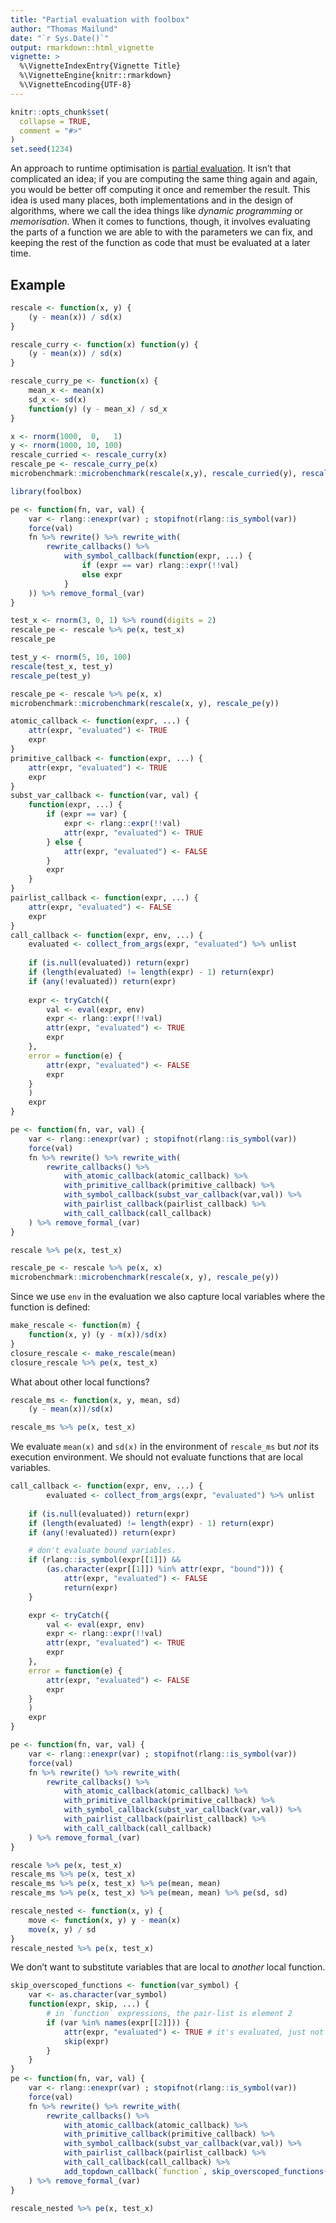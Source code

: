 ```yaml
---
title: "Partial evaluation with foolbox"
author: "Thomas Mailund"
date: "`r Sys.Date()`"
output: rmarkdown::html_vignette
vignette: >
  %\VignetteIndexEntry{Vignette Title}
  %\VignetteEngine{knitr::rmarkdown}
  %\VignetteEncoding{UTF-8}
---
```


```r
knitr::opts_chunk$set(
  collapse = TRUE,
  comment = "#>"
)
set.seed(1234)
```

An approach to runtime optimisation is [partial evaluation](https://en.wikipedia.org/wiki/Partial_evaluation). It isn't that complicated an idea; if you are computing the same thing again and again, you would be better off computing it once and remember the result. This idea is used many places, both implementations and in the design of algorithms, where we call the idea things like *dynamic programming* or *memorisation*. When it comes to functions, though, it involves evaluating the parts of a function we are able to with the parameters we can fix, and keeping the rest of the function as code that must be evaluated at a later time.

## Example

```r
rescale <- function(x, y) {
    (y - mean(x)) / sd(x)
}
```

```r
rescale_curry <- function(x) function(y) {
    (y - mean(x)) / sd(x)
}
```

```r
rescale_curry_pe <- function(x) {
    mean_x <- mean(x)
    sd_x <- sd(x)
    function(y) (y - mean_x) / sd_x
}
```

```r
x <- rnorm(1000,  0,   1)
y <- rnorm(1000, 10, 100)
rescale_curried <- rescale_curry(x)
rescale_pe <- rescale_curry_pe(x)
microbenchmark::microbenchmark(rescale(x,y), rescale_curried(y), rescale_pe(y))
```

```r
library(foolbox)

pe <- function(fn, var, val) {
    var <- rlang::enexpr(var) ; stopifnot(rlang::is_symbol(var))
    force(val)
    fn %>% rewrite() %>% rewrite_with(
        rewrite_callbacks() %>%
            with_symbol_callback(function(expr, ...) {
                if (expr == var) rlang::expr(!!val)
                else expr
            }
    )) %>% remove_formal_(var)
}
```

```r
test_x <- rnorm(3, 0, 1) %>% round(digits = 2)
rescale_pe <- rescale %>% pe(x, test_x)
rescale_pe

test_y <- rnorm(5, 10, 100)
rescale(test_x, test_y)
rescale_pe(test_y)
```

```r
rescale_pe <- rescale %>% pe(x, x)
microbenchmark::microbenchmark(rescale(x, y), rescale_pe(y))
```

```r
atomic_callback <- function(expr, ...) {
    attr(expr, "evaluated") <- TRUE
    expr
}
primitive_callback <- function(expr, ...) {
    attr(expr, "evaluated") <- TRUE
    expr
}
subst_var_callback <- function(var, val) {
    function(expr, ...) {
        if (expr == var) {
            expr <- rlang::expr(!!val)
            attr(expr, "evaluated") <- TRUE
        } else {
            attr(expr, "evaluated") <- FALSE
        }
        expr
    }
}
pairlist_callback <- function(expr, ...) {
    attr(expr, "evaluated") <- FALSE
    expr
}
call_callback <- function(expr, env, ...) {
    evaluated <- collect_from_args(expr, "evaluated") %>% unlist
    
    if (is.null(evaluated)) return(expr)
    if (length(evaluated) != length(expr) - 1) return(expr)
    if (any(!evaluated)) return(expr)
    
    expr <- tryCatch({
        val <- eval(expr, env)
        expr <- rlang::expr(!!val)
        attr(expr, "evaluated") <- TRUE
        expr
    },
    error = function(e) {
        attr(expr, "evaluated") <- FALSE
        expr
    }
    )
    expr 
}

pe <- function(fn, var, val) {
    var <- rlang::enexpr(var) ; stopifnot(rlang::is_symbol(var))
    force(val)
    fn %>% rewrite() %>% rewrite_with(
        rewrite_callbacks() %>%
            with_atomic_callback(atomic_callback) %>%
            with_primitive_callback(primitive_callback) %>%
            with_symbol_callback(subst_var_callback(var,val)) %>%
            with_pairlist_callback(pairlist_callback) %>%
            with_call_callback(call_callback)
    ) %>% remove_formal_(var)
}

rescale %>% pe(x, test_x)
```

```r
rescale_pe <- rescale %>% pe(x, x)
microbenchmark::microbenchmark(rescale(x, y), rescale_pe(y))
```

Since we use `env` in the evaluation we also capture local variables where the function is defined:

```r
make_rescale <- function(m) {
    function(x, y) (y - m(x))/sd(x)
}
closure_rescale <- make_rescale(mean)
closure_rescale %>% pe(x, test_x)
```


What about other local functions?

```r
rescale_ms <- function(x, y, mean, sd)
    (y - mean(x))/sd(x)

rescale_ms %>% pe(x, test_x)
```

We evaluate `mean(x)` and `sd(x)` in the environment of `rescale_ms` but *not* its execution environment. We should not evaluate functions that are local variables.

```r
call_callback <- function(expr, env, ...) {
        evaluated <- collect_from_args(expr, "evaluated") %>% unlist
    
    if (is.null(evaluated)) return(expr)
    if (length(evaluated) != length(expr) - 1) return(expr)
    if (any(!evaluated)) return(expr)

    # don't evaluate bound variables.
    if (rlang::is_symbol(expr[[1]]) &&
        (as.character(expr[[1]]) %in% attr(expr, "bound"))) {
            attr(expr, "evaluated") <- FALSE
            return(expr)
    }

    expr <- tryCatch({
        val <- eval(expr, env)
        expr <- rlang::expr(!!val)
        attr(expr, "evaluated") <- TRUE
        expr
    },
    error = function(e) {
        attr(expr, "evaluated") <- FALSE
        expr
    }
    )
    expr  
}

pe <- function(fn, var, val) {
    var <- rlang::enexpr(var) ; stopifnot(rlang::is_symbol(var))
    force(val)
    fn %>% rewrite() %>% rewrite_with(
        rewrite_callbacks() %>%
            with_atomic_callback(atomic_callback) %>%
            with_primitive_callback(primitive_callback) %>%
            with_symbol_callback(subst_var_callback(var,val)) %>%
            with_pairlist_callback(pairlist_callback) %>%
            with_call_callback(call_callback)
    ) %>% remove_formal_(var)
}

rescale %>% pe(x, test_x)
rescale_ms %>% pe(x, test_x)
rescale_ms %>% pe(x, test_x) %>% pe(mean, mean)
rescale_ms %>% pe(x, test_x) %>% pe(mean, mean) %>% pe(sd, sd)
```


```r
rescale_nested <- function(x, y) {
    move <- function(x, y) y - mean(x)
    move(x, y) / sd
}
rescale_nested %>% pe(x, test_x)
```

We don't want to substitute variables that are local to *another* local function.

```r
skip_overscoped_functions <- function(var_symbol) {
    var <- as.character(var_symbol)
    function(expr, skip, ...) {
        # in `function` expressions, the pair-list is element 2
        if (var %in% names(expr[[2]])) {
            attr(expr, "evaluated") <- TRUE # it's evaluated, just not substituted
            skip(expr)
        }
    }
}
pe <- function(fn, var, val) {
    var <- rlang::enexpr(var) ; stopifnot(rlang::is_symbol(var))
    force(val)
    fn %>% rewrite() %>% rewrite_with(
        rewrite_callbacks() %>%
            with_atomic_callback(atomic_callback) %>%
            with_primitive_callback(primitive_callback) %>%
            with_symbol_callback(subst_var_callback(var,val)) %>%
            with_pairlist_callback(pairlist_callback) %>%
            with_call_callback(call_callback) %>%
            add_topdown_callback(`function`, skip_overscoped_functions(var))
    ) %>% remove_formal_(var)
}

rescale_nested %>% pe(x, test_x)
```
